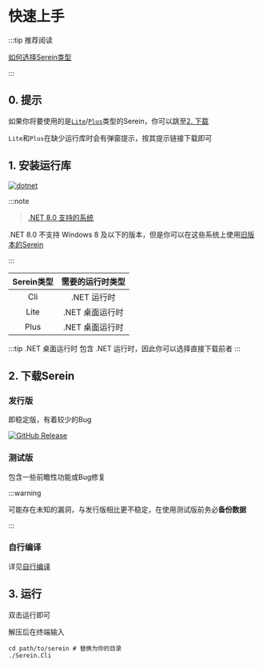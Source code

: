 # 快速上手

:::tip 推荐阅读

[如何选择Serein类型](choose)

:::

## 0. 提示

如果你将要使用的是[`Lite`](choose/#lite)/[`Plus`](choose/#plus)类型的Serein，你可以跳至[2. 下载](#2-下载serein)

`Lite`和`Plus`在缺少运行库时会有弹窗提示，按其提示链接下载即可

## 1. 安装运行库

[![dotnet](https://img.shields.io/badge/8.0-512BD4?style=for-the-badge&logo=.net)](https://dotnet.microsoft.com/zh-cn/download/dotnet/8.0)

:::note

>[.NET 8.0 支持的系统](https://github.com/dotnet/core/blob/main/release-notes/8.0/supported-os.md)

.NET 8.0 不支持 Windows 8 及以下的版本，但是你可以在这些系统上使用[旧版本的Serein](/docs/1.x/tutorial/install/)

:::

| Serein类型 | 需要的运行时类型 |
| :--------: | :--------------: |
|    Cli     |   .NET 运行时    |
|    Lite    | .NET 桌面运行时  |
|    Plus    | .NET 桌面运行时  |

:::tip
.NET 桌面运行时 包含 .NET 运行时，因此你可以选择直接下载前者
:::

## 2. 下载Serein

### 发行版

即稳定版，有着较少的Bug

[![GitHub Release](https://img.shields.io/github/v/release/SereinDev/Serein?style=for-the-badge)](https://github.com/SereinDev/Serein/releases/latest)

### 测试版

包含一些前瞻性功能或Bug修复

:::warning

可能存在未知的漏洞，与发行版相比更不稳定，在使用测试版前务必**备份数据**

:::

### 自行编译

详见[自行编译](../advanced/build)

## 3. 运行


<Tabs>
<TabItem value="windows" label="Windows" >

双击运行即可

</TabItem>
<TabItem value="other" label="Linux / macOS">

解压后在终端输入

```batch
cd path/to/serein # 替换为你的目录
./Serein.Cli
```

</TabItem>
</Tabs>
